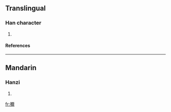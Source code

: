 ==Translingual==
===Han character===
{{Han char|rn=64|rad=手|as=14|sn=17|four=|canj=手一火月 (QMFB)}}
# {{defn|Han|sort=手14}}
====References====
{{Han ref|kx=0459.220|dkj=12847|dj=0808.150|hdz=31974.030|uh=64DF|ud=25823}}

----
==Mandarin==
===Hanzi===
{{cmn-hanzi|pin=[[mí]] ([[mi2]]), [[ruì]] ([[rui4]])|wg=mi<sup>2</sup>, jui<sup>4</sup>}}
# {{defn|Mandarin}}

[[fr:擟]]